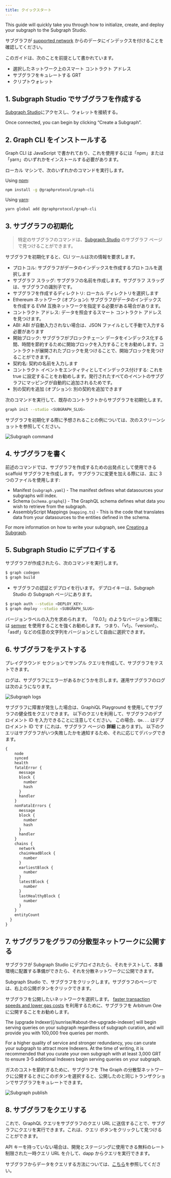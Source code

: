 ```yaml
---
title: クイックスタート
---
```


This guide will quickly take you through how to initialize, create, and deploy your subgraph to the Subgraph Studio.

サブグラフが [supported network](/developing/supported-networks) からのデータにインデックスを付けることを確認してください。

このガイドは、次のことを前提として書かれています。

- 選択したネットワーク上のスマート コントラクト アドレス
- サブグラフをキュレートする GRT
- クリプトウォレット

## 1. Subgraph Studio でサブグラフを作成する

[Subgraph Studio](https://thegraph.com/studio/)にアクセスし、ウォレットを接続する。

Once connected, you can begin by clicking “Create a Subgraph”.

## 2. Graph CLI をインストールする

Graph CLI は JavaScript で書かれており、これを使用するには「npm」または「yarn」のいずれかをインストールする必要があります。

ローカル マシンで、次のいずれかのコマンドを実行します。

Using [npm](https://www.npmjs.com/):

```sh
npm install -g @graphprotocol/graph-cli
```

Using [yarn](https://yarnpkg.com/):

```sh
yarn global add @graphprotocol/graph-cli
```

## 3. サブグラフの初期化

> 特定のサブグラフのコマンドは、[Subgraph Studio](https://thegraph.com/studio/) のサブグラフ ページで見つけることができます。

サブグラフを初期化すると、CLI ツールは次の情報を要求します。

- プロトコル: サブグラフがデータのインデックスを作成するプロトコルを選択します
- サブグラフ スラッグ: サブグラフの名前を作成します。サブグラフ スラッグは、サブグラフの識別子です。
- サブグラフを作成するディレクトリ: ローカル ディレクトリを選択します
- Ethereum ネットワーク (オプション): サブグラフがデータのインデックスを作成する EVM 互換ネットワークを指定する必要がある場合があります。
- コントラクト アドレス: データを照会するスマート コントラクト アドレスを見つけます。
- ABI: ABI が自動入力されない場合は、JSON ファイルとして手動で入力する必要があります
- 開始ブロック: サブグラフがブロックチェーン データをインデックス化する間、時間を節約するために開始ブロックを入力することをお勧めします。コントラクトが展開されたブロックを見つけることで、開始ブロックを見つけることができます。
- 契約名: 契約の名前を入力します
- コントラクト イベントをエンティティとしてインデックス付けする: これを true に設定することをお勧めします。発行されたすべてのイベントのサブグラフにマッピングが自動的に追加されるためです。
- 別の契約を追加 (オプション): 別の契約を追加できます

次のコマンドを実行して、既存のコントラクトからサブグラフを初期化します。

```sh
graph init --studio <SUBGRAPH_SLUG>
```

サブグラフを初期化する際に予想されることの例については、次のスクリーンショットを参照してください。

![Subgraph command](/img/subgraph-init-example.png)

## 4. サブグラフを書く

前述のコマンドでは、サブグラフを作成するための出発点として使用できる scaffold サブグラフを作成します。 サブグラフに変更を加える際には、主に 3 つのファイルを使用します:

- Manifest (`subgraph.yaml`) - The manifest defines what datasources your subgraphs will index.
- Schema (`schema.graphql`) - The GraphQL schema defines what data you wish to retrieve from the subgraph.
- AssemblyScript Mappings (`mapping.ts`) - This is the code that translates data from your datasources to the entities defined in the schema.

For more information on how to write your subgraph, see [Creating a Subgraph](/developing/creating-a-subgraph).

## 5. Subgraph Studio にデプロイする

サブグラフが作成されたら、次のコマンドを実行します。

```sh
$ graph codegen
$ graph build
```

- サブグラフの認証とデプロイを行います。 デプロイキーは、Subgraph Studio の Subgraph ページにあります。

```sh
$ graph auth --studio <DEPLOY_KEY>
$ graph deploy --studio <SUBGRAPH_SLUG>
```

バージョンラベルの入力を求められます。 「0.0.1」のようなバージョン管理には [semver](https://semver.org/) を使用することを強くお勧めします。 つまり、「v1」、「version1」、「asdf」などの任意の文字列をバージョンとして自由に選択できます。

## 6. サブグラフをテストする

プレイグラウンド セクションでサンプル クエリを作成して、サブグラフをテストできます。

ログは、サブグラフにエラーがあるかどうかを示します。運用サブグラフのログは次のようになります。

![Subgraph logs](/img/subgraph-logs-image.png)

サブグラフに障害が発生した場合は、GraphiQL Playground を使用してサブグラフの健全性をクエリできます。 以下のクエリを利用して、サブグラフのデプロイメント ID を入力できることに注意してください。 この場合、`Qm...` はデプロイメント ID です (これは、サブグラフ ページの **詳細** にあります)。 以下のクエリはサブグラフがいつ失敗したかを通知するため、それに応じてデバッグできます。

```graphql
{
    node
    synced
    health
    fatalError {
      message
      block {
        number
        hash
      }
      handler
    }
    nonFatalErrors {
      message
      block {
        number
        hash
      }
      handler
    }
    chains {
      network
      chainHeadBlock {
        number
      }
      earliestBlock {
        number
      }
      latestBlock {
        number
      }
      lastHealthyBlock {
        number
      }
    }
    entityCount
  }
}
```

## 7. サブグラフをグラフの分散型ネットワークに公開する

サブグラフが Subgraph Studio にデプロイされたら、それをテストして、本番環境に配置する準備ができたら、それを分散ネットワークに公開できます。

Subgraph Studio で、サブグラフをクリックします。サブグラフのページでは、右上の公開ボタンをクリックできます。

サブグラフを公開したいネットワークを選択します。 [faster transaction speeds and lower gas costs](/arbitrum/arbitrum-faq) を利用するために、サブグラフを Arbitrum One に公開することをお勧めします。

The (upgrade Indexer)[/sunrise/#about-the-upgrade-indexer] will begin serving queries on your subgraph regardless of subgraph curation, and will provide you with 100,000 free queries per month.

For a higher quality of service and stronger redundancy, you can curate your subgraph to attract more Indexers. At the time of writing, it is recommended that you curate your own subgraph with at least 3,000 GRT to ensure 3-5 additional Indexers begin serving queries on your subgraph.

ガスのコストを節約するために、サブグラフを The Graph の分散型ネットワークに公開するときにこのボタンを選択すると、公開したのと同じトランザクションでサブグラフをキュレートできます。

![Subgraph publish](/img/publish-and-signal-tx.png)

## 8. サブグラフをクエリする

これで、GraphQL クエリをサブグラフのクエリ URL に送信することで、サブグラフにクエリを実行できます。これは、クエリ ボタンをクリックして見つけることができます。

API キーを持っていない場合は、開発とステージングに使用できる無料のレート制限された一時クエリ URL を介して、dapp からクエリを実行できます。

サブグラフからデータをクエリする方法については、[こちら](/querying/querying-the-graph/)を参照してください。
